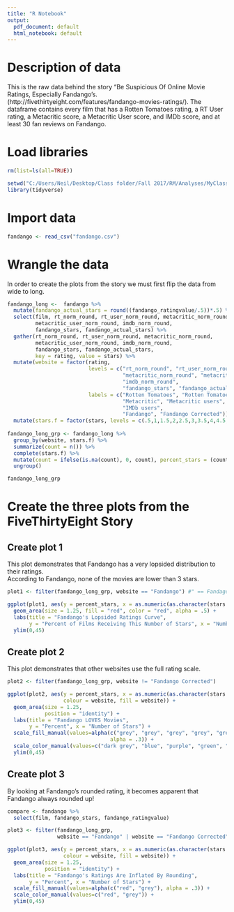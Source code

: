 ```yaml
---
title: "R Notebook"
output:
  pdf_document: default
  html_notebook: default
---
```


# Description of data
This is the raw data behind the story "Be Suspicious Of Online Movie Ratings, Especially Fandango's. (http://fivethirtyeight.com/features/fandango-movies-ratings/).  The dataframe contains every film that has a Rotten Tomatoes rating, a RT User rating, a Metacritic score, a Metacritic User score, and IMDb score, and at least 30 fan reviews on Fandango.  

# Load libraries
```r

rm(list=ls(all=TRUE)) 

setwd("C:/Users/Neil/Desktop/Class folder/Fall 2017/RM/Analyses/MyClassActivities")
library(tidyverse)

```

# Import data
```r

fandango <- read_csv("fandango.csv")

```

# Wrangle the data
In order to create the plots from the story we must first flip the data from wide to long.

```r

fandango_long <-  fandango %>% 
  mutate(fandango_actual_stars = round((fandango_ratingvalue/.5))*.5) %>% 
  select(film, rt_norm_round, rt_user_norm_round, metacritic_norm_round, 
         metacritic_user_norm_round, imdb_norm_round, 
         fandango_stars, fandango_actual_stars) %>% 
  gather(rt_norm_round, rt_user_norm_round, metacritic_norm_round, 
         metacritic_user_norm_round, imdb_norm_round, 
         fandango_stars, fandango_actual_stars,
         key = rating, value = stars) %>% 
  mutate(website = factor(rating, 
                          levels = c("rt_norm_round", "rt_user_norm_round", 
                                     "metacritic_norm_round", "metacritic_user_norm_round", 
                                     "imdb_norm_round", 
                                     "fandango_stars", "fandango_actual_stars"),
                          labels = c("Rotten Tomatoes", "Rotten Tomatoes users", 
                                     "Metacritic", "Metacritic users", 
                                     "IMDb users", 
                                     "Fandango", "Fandango Corrected"))) %>% 
  mutate(stars.f = factor(stars, levels = c(.5,1,1.5,2,2.5,3,3.5,4,4.5,5)))
  
fandango_long_grp <- fandango_long %>% 
  group_by(website, stars.f) %>% 
  summarize(count = n()) %>% 
  complete(stars.f) %>% 
  mutate(count = ifelse(is.na(count), 0, count), percent_stars = (count/146 * 100)) %>% 
  ungroup()

fandango_long_grp

```

\newpage

# Create the three plots from the FiveThirtyEight Story
## Create plot 1 
This plot demonstrates that Fandango has a very lopsided distribution to their ratings.  
According to Fandango, none of the movies are lower than 3 stars.
```r

plot1 <- filter(fandango_long_grp, website == "Fandango") #" == Fandago" is telling us to only look at Fandango

ggplot(plot1, aes(y = percent_stars, x = as.numeric(as.character(stars.f)))) +
  geom_area(size = 1.25, fill = "red", color = "red", alpha = .5) +
  labs(title = "Fandango's Lopsided Ratings Curve", 
       y = "Percent of Films Receiving This Number of Stars", x = "Number of Stars") +
  ylim(0,45)

```

\newpage 

## Create plot 2
This plot demonstrates that other websites use the full rating scale.
```r

plot2 <- filter(fandango_long_grp, website != "Fandango Corrected")

ggplot(plot2, aes(y = percent_stars, x = as.numeric(as.character(stars.f)), 
                  colour = website, fill = website)) +
  geom_area(size = 1.25, 
            position = "identity") +
  labs(title = "Fandango LOVES Movies", 
       y = "Percent", x = "Number of Stars") +
  scale_fill_manual(values=alpha(c("grey", "grey", "grey", "grey", "grey", "red"), 
                                 alpha = .3)) + 
  scale_color_manual(values=c("dark grey", "blue", "purple", "green", "yellow", "red")) + 
  ylim(0,45) 

```

\newpage

## Create plot 3
By looking at Fandango's rounded rating, it becomes apparent that Fandango always rounded up!
```r

compare <- fandango %>% 
  select(film, fandango_stars, fandango_ratingvalue)

plot3 <- filter(fandango_long_grp, 
                website == "Fandango" | website == "Fandango Corrected")

ggplot(plot3, aes(y = percent_stars, x = as.numeric(as.character(stars.f)), 
                  colour = website, fill = website)) +
  geom_area(size = 1.25, 
            position = "identity") + 
  labs(title = "Fandango's Ratings Are Inflated By Rounding", 
       y = "Percent", x = "Number of Stars") +
  scale_fill_manual(values=alpha(c("red", "grey"), alpha = .3)) + 
  scale_color_manual(values=c("red", "grey")) + 
  ylim(0,45)

```

